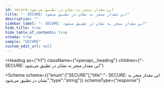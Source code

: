 ```yaml
---
id: secure-این-مقدار-منجر-به-نشان-در-تطبیق-می-شود
title: "- SECURE: این مقدار منجر به نشان در تطبیق می‌شود"
description: ""
sidebar_label: "- SECURE: این مقدار منجر به نشان در تطبیق می‌شود"
hide_title: true
hide_table_of_contents: true
schema: true
sample: "SECURE"
custom_edit_url: null
---
```



<Heading
  as={"h1"}
  className={"openapi__heading"}
  children={"- SECURE: این مقدار منجر به نشان در تطبیق می‌شود"}
>
</Heading>





<Schema
  schema={{"enum":["SECURE"],"title":"- SECURE: این مقدار منجر به نشان در تطبیق می‌شود","type":"string"}}
  schemaType={"response"}
>
  
</Schema>
            
